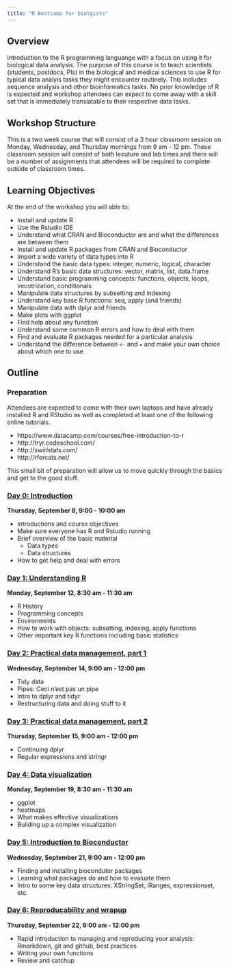 ```yaml
---
title: "R Bootcamp for biolgists"
---
```


## Overview

Introduction to the R programming languange with a focus on using it for biological data analysis.  The purpose of this course is to teach scientists (students, postdocs, PIs) in the biological and medical sciences to use R for typical data analyis tasks they might encounter routinely.  This includes sequence analysis and other bioinformatics tasks.  No prior knowledge of R is expected and workshop attendees can expect to come away with a skill set that is immediately translatable to their respective data tasks.

## Workshop Structure

This is a two week course that will consist of a 3 hour classroom session on Monday, Wednesday, and Thursday mornings from 9 am - 12 pm.  These classroom session will consist of both lecuture and lab times and there will be a number of assignments that attendees will be required to complete outside of classroom times.


## Learning Objectives

At the end of the workshop you will able to:

* Install and update R
* Use the Rstudio IDE
* Understand what CRAN and Bioconductor are and what the differences are between them
* Install and update R packages from CRAN and Bioconductor
* Import a wide variety of data types into R
* Understand the basic data types: integer, numeric, logical, character
* Understand R's basic data structures: vector, matrix, list, data.frame
* Understand basic programming concepts: functions, objects, loops, vecotrization, conditionals
* Manipulate data structures by subsetting and indexing
* Understand key base R functions: seq, apply (and friends)
* Manipulate data with dplyr and friends
* Make plots with ggplot
* Find help about any function
* Understand some common R errors and how to deal with them
* Find and evaluate R packages needed for a particular analysis
* Understand the difference between `<-` and `=` and make your own choice about which one to use


## Outline

### Preparation

Attendees are expected to come with their own laptops and have already installed R and RStudio as well as completed at least one of the following online tutorials. 

 - https://www.datacamp.com/courses/free-introduction-to-r
 - http://tryr.codeschool.com/
 - http://swirlstats.com/
 - http://rforcats.net/

This small bit of preparation will allow us to move quickly through the basics and get to the good stuff.


### [Day 0: Introduction](day0.html)
__Thursday, September 8, 9:00 - 10:00 am__

* Introductions and course objectives
* Make sure everyone has R and Rstudio running
* Brief overview of the basic material
	- Data types
	- Data structures
* How to get help and deal with errors


### [Day 1: Understanding R](day1.html)
__Monday, September 12, 8:30 am - 11:30 am__

* R History
* Programming concepts
* Environments
* How to work with objects: subsetting, indexing, apply functions
* Other important key R functions including basic statistics


### [Day 2: Practical data management, part 1](day2.html)
__Wednesday, September 14, 9:00 am - 12:00 pm__

* Tidy data
* Pipes: Ceci n'est pas un pipe
* Intro to dplyr and tidyr
* Restructuring data and doing stuff to it

### [Day 3: Practical data management, part 2](day3.html)
__Thursday, September 15, 9:00 am - 12:00 pm__

* Continuing dplyr
* Regular expressions and stringr


### [Day 4: Data visualization](day4.html)
__Monday, September 19, 8:30 am - 11:30 am__

* ggplot
* heatmaps
* What makes effective visualizations
* Building up a complex visualization


### [Day 5: Introduction to Bioconductor](day5.html)
__Wednesday, September 21, 9:00 am - 12:00 pm__

* Finding and installing biocondutor packages
* Learning what packages do and how to evaluate them
* Intro to some key data structures: XStringSet, IRanges, expressionset, etc.


### [Day 6: Reproducability and wrapup](day6.html)
__Thursday, September 22, 9:00 am - 12:00 pm__

* Rapid introduction to managing and reproducing your analysis: Rmarkdown, git and github, best practices
* Writing your own functions
* Review and catchup





